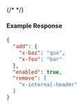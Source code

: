 {/* <!-- Code generated for API Clients. DO NOT EDIT. --> */}

#### Example Response
```json
{
  "add": {
    "x-baz": "qux",
    "x-foo": "bar"
  },
  "enabled": true,
  "remove": [
    "x-internal-header"
  ]
}

```